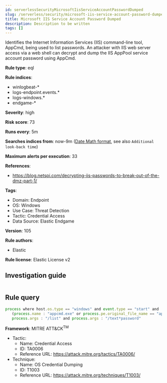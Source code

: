 ```yaml
---
id: serverlessSecurityMicrosoftIisServiceAccountPasswordDumped
slug: /serverless/security/microsoft-iis-service-account-password-dumped
title: Microsoft IIS Service Account Password Dumped
description: Description to be written
tags: []
---
```


<div id="microsoft-iis-service-account-password-dumped"></div>

Identifies the Internet Information Services (IIS) command-line tool, AppCmd, being used to list passwords. An attacker with IIS web server access via a web shell can decrypt and dump the IIS AppPool service account password using AppCmd.

**Rule type**: eql

**Rule indices**: 

* winlogbeat-*
* logs-endpoint.events.*
* logs-windows.*
* endgame-*

**Severity**: high

**Risk score**: 73

**Runs every**: 5m

**Searches indices from**: now-9m ([Date Math format](((ref))/common-options.html#date-math), see also <DocLink id="serverlessSecurityRulesUiCreate" section="set-the-rules-schedule">`Additional look-back time`</DocLink>)

**Maximum alerts per execution**: 33

**References**: 

* https://blog.netspi.com/decrypting-iis-passwords-to-break-out-of-the-dmz-part-1/

**Tags**: 

* Domain: Endpoint
* OS: Windows
* Use Case: Threat Detection
* Tactic: Credential Access
* Data Source: Elastic Endgame

**Version**: 105

**Rule authors**: 

* Elastic

**Rule license**: Elastic License v2

## Investigation guide

```markdown

```

## Rule query

```js
process where host.os.type == "windows" and event.type == "start" and
   (process.name : "appcmd.exe" or process.pe.original_file_name == "appcmd.exe") and
   process.args : "/list" and process.args : "/text*password"

```

**Framework**: MITRE ATT&CK<sup>TM</sup>

* Tactic:
    * Name: Credential Access
    * ID: TA0006
    * Reference URL: https://attack.mitre.org/tactics/TA0006/
* Technique:
    * Name: OS Credential Dumping
    * ID: T1003
    * Reference URL: https://attack.mitre.org/techniques/T1003/

